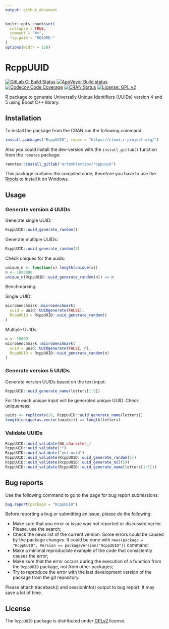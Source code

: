 ```yaml
---
output: github_document
---
```


<!-- README.md is generated from README.Rmd. Please edit that file -->

```r
knitr::opts_chunk$set(
  collapse = TRUE,
  comment = "#>",
  fig.path = "README-"
)
options(width = 120)
```

# RcppUUID

<!-- badges: start -->

[![GitLab CI Build Status](https://gitlab.com/artemklevtsov/rcppuuid/badges/master/pipeline.svg)](https://gitlab.com/artemklevtsov/rcppuuid/-/pipelines)
[![AppVeyor Build status](https://ci.appveyor.com/api/projects/status/if9qot73i61ts59y?svg=true)](https://ci.appveyor.com/project/artemklevtsov/rcppuuid)
[![Codecov Code Coverage](https://codecov.io/gl/artemklevtsov/rcppuuid/branch/master/graph/badge.svg)](https://app.codecov.io/gl/artemklevtsov/rcppuuid)
[![CRAN Status](http://www.r-pkg.org/badges/version/RcppUUID)](https://cran.r-project.org/package=RcppUUID)
[![License: GPL v2](https://img.shields.io/badge/License-GPL%20v2-blue.svg)](https://www.gnu.org/licenses/old-licenses/gpl-2.0.en.html)

<!-- badges: end -->

R package to generate Universally Unique Identifiers (UUIDs) version 4 and 5 using Boost C++ library.

## Installation

To install the package from the CRAN run the following command:

```r
install.packages("RcppUUID", repos = "https://cloud.r-project.org/")
```

Also you could install the dev-version with the `install_gitlab()` function from the `remotes` package:

```r
remotes::install_gitlab("artemklevtsov/rcppuuid")
```

This package contains the compiled code, therefore you have to use the [Rtools](https://cran.r-project.org/bin/windows/Rtools/) to install it on Windows.

## Usage

### Generate version 4 UUIDs

Generate single UUID:

```r
RcppUUID::uuid_generate_random()
```

Generate multiple UUIDs:

```r
RcppUUID::uuid_generate_random(5)
```

Check uniques for the uuids:

```r
unique_n <- function(x) length(unique(x))
n <- 1000000
unique_n(RcppUUID::uuid_generate_random(n)) == n
```

Benchmarking:

Single UUID:

```r
microbenchmark::microbenchmark(
  uuid = uuid::UUIDgenerate(FALSE),
  RcppUUID = RcppUUID::uuid_generate_random()
)
```

Multiple UUIDs:

```r
n <- 10000
microbenchmark::microbenchmark(
  uuid = uuid::UUIDgenerate(FALSE, n),
  RcppUUID = RcppUUID::uuid_generate_random(n)
)
```

### Generate version 5 UUIDs

Generate version UUIDs based on the text input:

```r
RcppUUID::uuid_generate_name(letters[1:5])
```

For the each unique input will be generated unique UUID. Check uniqueness:

```r
uuids <- replicate(10, RcppUUID::uuid_generate_name(letters))
length(unique(as.vector(uuids))) == length(letters)
```

### Validate UUIDs

```r
RcppUUID::uuid_validate(NA_character_)
RcppUUID::uuid_validate("")
RcppUUID::uuid_validate("not uuid")
RcppUUID::uuid_validate(RcppUUID::uuid_generate_random(5))
RcppUUID::uuid_validate(RcppUUID::uuid_generate_nil(5))
RcppUUID::uuid_validate(RcppUUID::uuid_generate_name(letters[1:5]))
```


## Bug reports

Use the following command to go to the page for bug report submissions:

```r
bug.report(package = "RcppUUID")
```

Before reporting a bug or submitting an issue, please do the following:

- Make sure that you error or issue was not reported or discussed earlier. Please, use the search;
- Check the news list of the current version. Some errors could be caused by the package changes. It could be done with `news(package = "RcppUUID", Version == packageVersion("RcppUUID"))` command;
- Make a minimal reproducible example of the code that consistently causes the error;
- Make sure that the error occurs during the execution of a function from the `RcppUUID` package, not from other packages;
- Try to reproduce the error with the last development version of the package from the git repository.

Please attach traceback() and sessionInfo() output to bug report. It may save a lot of time.

## License

The `RcppUUID` package is distributed under [GPLv2](http://www.gnu.org/licenses/gpl-2.0.html) license.

